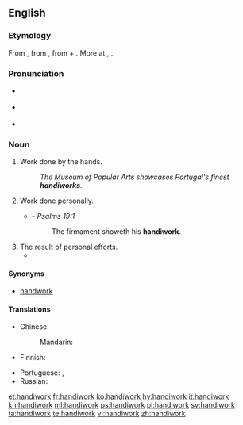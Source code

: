==English==

===Etymology===
From {{etyl|enm|en}} {{term|handiwerc|lang=enm}}, from {{etyl|ang|en}} {{m|ang|handġeweorc||work done by hand, creation}}, from {{term|hand||hand|lang=ang}} + {{m|ang|ġeweorc||work}}. More at {{l|en|hand}}, {{l|en|work}}.

===Pronunciation===
* {{a|RP}} {{IPA|/ˈhændiˌwɜːk/}}
* {{a|GenAm}} {{IPA|/ˈhændiˌwɝk/}}
* {{audio|en-us-handiwork.ogg|Audio (US)|lang=en}}

===Noun===
{{en-noun|-|s}}

# Work done by the hands.
#: ''The Museum of Popular Arts showcases Portugal's finest '''handiworks'''.''
# Work done personally.
#* {{rfdate}}  - ''Psalms 19:1''
#*: The firmament showeth his '''handiwork'''.
# The result of personal efforts.
#* {{quote-journal|year=2004|date=Fall|volume=28|issue=1|page=119-168|Title=The Antidiscrimination Eighth Amendment|author=Laurence Claus|journal=Harvard Journal of Law & Public Policy|passage=As a primary architect of the draft Constitution that emerged from Philadelphia in 1787, Madison substantially bore the burden of defending his '''handiwork''' in his home state.}}

====Synonyms====
* {{sense|work done by the hands}} [[handwork]]

====Translations====
{{trans-top|work done by the hands}}
* Chinese:
*: Mandarin: {{t+|cmn|手工|tr=shǒugōng|sc=Hani}}
* Finnish: {{t+|fi|käsityö}}
{{trans-mid}}
* Portuguese: {{t|pt|trabalho manual|m}}, {{t|pt|trabalho feito com as mãos}}
* Russian: {{t+|ru|ручной|alt=ручная}} {{t+|ru|работа}}
{{trans-bottom}}

[[et:handiwork]]
[[fr:handiwork]]
[[ko:handiwork]]
[[hy:handiwork]]
[[it:handiwork]]
[[kn:handiwork]]
[[ml:handiwork]]
[[ps:handiwork]]
[[pl:handiwork]]
[[sv:handiwork]]
[[ta:handiwork]]
[[te:handiwork]]
[[vi:handiwork]]
[[zh:handiwork]]